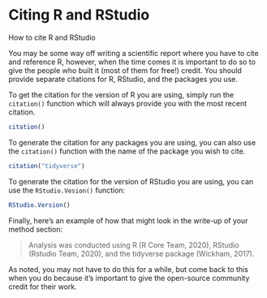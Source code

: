 # Citing R and RStudio {#citing-r-rstudio}

How to cite R and RStudio

You may be some way off writing a scientific report where you have to cite and reference R, however, when the time comes it is important to do so to give the people who built it (most of them for free!) credit. You should provide separate citations for R, RStudio, and the packages you use.

To get the citation for the version of R you are using, simply run the `citation()` function which will always provide you with the most recent citation.

```r
citation()
```

To generate the citation for any packages you are using, you can also use the `citation()` function with the name of the package you wish to cite.

```r
citation("tidyverse")
```

To generate the citation for the version of RStudio you are using, you can use the `RStudio.Vesion()` function:

```r
RStudio.Version()
```

Finally, here's an example of how that might look in the write-up of your method section:

> Analysis was conducted using R (R Core Team, 2020), RStudio (Rstudio Team, 2020), and the tidyverse package (Wickham, 2017).

As noted, you may not have to do this for a while, but come back to this when you do because it's important to give the open-source community credit for their work.
